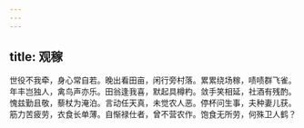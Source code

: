 ```yaml
---
---
---
```

title: 观稼
---



世役不我牵，身心常自若。晚出看田亩，闲行旁村落。累累绕场稼，啧啧群飞雀。年丰岂独人，禽鸟声亦乐。田翁逢我喜，默起具樽杓。敛手笑相延，社酒有残酌。愧兹勤且敬，藜杖为淹泊。言动任天真，未觉农人恶。停杯问生事，夫种妻儿获。筋力苦疲劳，衣食长单薄。自惭禄仕者，曾不营农作。饱食无所劳，何殊卫人鹤？